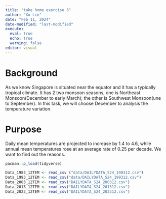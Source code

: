 ```yaml
---
title: "take home exercise 3"
author: "Xu Lin"
date: "Feb 11, 2024"
date-modified: "last-modified"
execute: 
  eval: true
  echo: true
  warning: false
editor: visual
---
```


# Background 
 As we know Singapore is situated near the equator and it has a typically tropical climate. It has 2 two monsoon seasons, one is Northeast Monsoon(December to early March); the other is Southwest Monsoon(une to September). In this task, we will choose December to analysis the temperature variation.

# Purpose 
Daily mean temperatures are projected to increase by 1.4 to 4.6, while annual mean temperatures rose at an average rate of 0.25 per decade.
We want to find out the reasons. 

```r
pacman::p_load(tidyverse)
```

```r
Data_1983_12TEM <- read_csv ("data/DAILYDATA_S24_198312.csv")
Data_1993_12TEM <- read_csv("data/DAILYDATA_S24_199312.csv") 
Data_2003_12TEM <- read_csv("DAILYDATA_S24_200312.csv") 
Data_2013_12TEM <- read_csv("DAILYDATA_S24_201312.csv") 
Data_2023_12TEM <- read_csv("DAILYDATA_S24_202312.csv") 
```





































